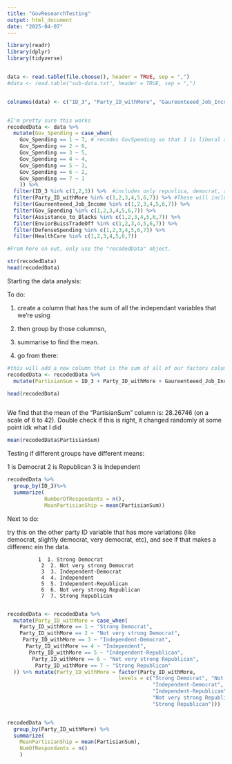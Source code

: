 ```yaml
---
title: "GovResearchTesting"
output: html_document
date: "2025-04-07"
---
```







```r

library(readr)
library(dplyr)
library(tidyverse)


data <- read.table(file.choose(), header = TRUE, sep = ",")
#data <- read.table("sub-data.txt", header = TRUE, sep = ",")


colnames(data) <- c("ID_3", "Party_ID_withMore", "Gaureenteeed_Job_Income", "Gov_Spending", "Assistance_to_Blacks", "EnviorBuissTradeOff", "DefenseSpending", "HealthCare")


#I'm pretty sure this works 
recodedData <- data %>% 
  mutate(Gov_Spending = case_when( 
    Gov_Spending == 1 ~ 7, # recodes GovSpending so that 1 is liberal and 7 is conservative
    Gov_Spending == 2 ~ 6, 
    Gov_Spending == 3 ~ 5, 
    Gov_Spending == 4 ~ 4, 
    Gov_Spending == 5 ~ 3, 
    Gov_Spending == 6 ~ 2, 
    Gov_Spending == 7 ~ 1
    )) %>% 
  filter(ID_3 %in% c(1,2,3)) %>%  #includes only repuvlica, democrat, and independant
  filter(Party_ID_withMore %in% c(1,2,3,4,5,6,7)) %>% #These will include only the 1-7 coded vars 
  filter(Gaureenteeed_Job_Income %in% c(1,2,3,4,5,6,7)) %>% 
  filter(Gov_Spending %in% c(1,2,3,4,5,6,7)) %>% 
  filter(Assistance_to_Blacks %in% c(1,2,3,4,5,6,7)) %>% 
  filter(EnviorBuissTradeOff %in% c(1,2,3,4,5,6,7)) %>% 
  filter(DefenseSpending %in% c(1,2,3,4,5,6,7)) %>% 
  filter(HealthCare %in% c(1,2,3,4,5,6,7)) 

#From here on out, only use the "recodedData" object. 

str(recodedData)
head(recodedData)


```


Starting the data analysis:

To do: 
 
 1. create a column that has the sum of all the independant variables that we're using 
 
 2. then group by those columnsn, 
 
 3. summarise to find the mean. 
 
 4. go from there: 
 
 
 
  
```r

#this will add a new column that is the sum of all of our factors columns:
recodedData <- recodedData %>% 
  mutate(PartisianSum = ID_3 + Party_ID_withMore + Gaureenteeed_Job_Income + Gov_Spending + Assistance_to_Blacks + EnviorBuissTradeOff + DefenseSpending + HealthCare)

head(recodedData)



```
 

We find that the mean of the "PartisianSum" column is: 28.26746 (on a scale of 6 to 42). Double check if this is right, it changed randomly at some point idk what I did 
```r
mean(recodedData$PartisianSum)
```
 
 
 Testing if different groups have different means: 
 
1 is Democrat
2 is Republican
3 is Independent
```r
recodedData %>% 
  group_by(ID_3)%>% 
  summarize(
            NumberOfRespondants = n(),
            MeanPartisianShip = mean(PartisianSum))
```
 
 
 
 Next to do: 

  try this on the other party ID variable that has more variations (like democrat, slightly democrat, very democrat, etc), and see if that makes a differenc ein the data.  
 
 
              1  1. Strong Democrat
               2  2. Not very strong Democrat
               3  3. Independent-Democrat
               4  4. Independent
               5  5. Independent-Republican
               6  6. Not very strong Republican
               7  7. Strong Republican
               
```r
recodedData <- recodedData %>% 
  mutate(Party_ID_withMore = case_when(
    Party_ID_withMore == 1 ~ "Strong Democrat",
    Party_ID_withMore == 2 ~ "Not very strong Democrat",
     Party_ID_withMore == 3 ~ "Independent-Democrat",
      Party_ID_withMore == 4 ~ "Independent",
       Party_ID_withMore == 5 ~ "Independent-Republican",
        Party_ID_withMore == 6 ~ "Not very strong Republican",
         Party_ID_withMore == 7 ~ "Strong Republican"
  )) %>% mutate(Party_ID_withMore = factor(Party_ID_withMore, 
                                    levels = c("Strong Democrat", "Not very strong Democrat", 
                                               "Independent-Democrat", "Independent", 
                                               "Independent-Republican", 
                                               "Not very strong Republican", 
                                               "Strong Republican"))) 


recodedData %>% 
  group_by(Party_ID_withMore) %>% 
  summarize( 
    MeanPartisianShip = mean(PartisianSum), 
    NumOfRespondants = n()
    )



```

 
 

